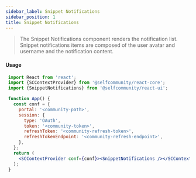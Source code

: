 ```yaml
---
sidebar_label: Snippet Notifications
sidebar_position: 1
title: Snippet Notifications
---
```


> The Snippet Notifications component renders the notification list.<br/>
Snippet notifications items are composed of the user avatar and username and the notification content.


<Anonymous><SnippetNotifications/></Anonymous>

#### Usage

```jsx
 import React from 'react';
 import {SCContextProvider} from '@selfcommunity/react-core';
 import {SnippetNotifications} from '@selfcommunity/react-ui';

 function App() {
   const conf = {
     portal: '<community-path>',
     session: {
       type: 'OAuth',
       token: '<community-token>',
       refreshToken: '<community-refresh-token>',
       refreshTokenEndpoint: '<community-refresh-endpoint>',
     },
   };
   return (
     <SCContextProvider conf={conf}><SnippetNotifications /></SCContextProvider>
   );
 }
```